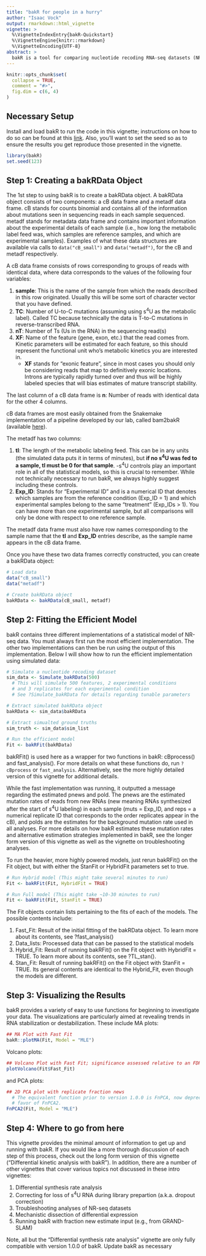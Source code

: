```yaml
---
title: "bakR for people in a hurry"
author: "Isaac Vock"
output: rmarkdown::html_vignette
vignette: >
  %\VignetteIndexEntry{bakR-Quickstart}
  %\VignetteEngine{knitr::rmarkdown}
  %\VignetteEncoding{UTF-8}
abstract: >
  bakR is a tool for comparing nucleotide recoding RNA-seq datasets (NR-seq). NR-seq refers to a class of methods (e.g., TimeLapse-seq, SLAM-seq, TUC-seq, etc.) which combine RNA-seq, metabolic labeling, and unique metabolic label recoding chemistries to assess the kinetics of gene expression. This vignette will provide a quick introduction to using bakR. A longer version of this vignette ("Differential kinetic analysis with bakR") exists to provide a more in-depth discussion of each step of this process.
---
```



```r
knitr::opts_chunk$set(
  collapse = TRUE,
  comment = "#>",
  fig.dim = c(6, 4)
)
```

## Necessary Setup

Install and load bakR to run the code in this vignette; instructions on how to do so can be found at this [link](https://simonlabcode.github.io/bakR/index.html). Also, you'll want to set the seed so as to ensure the results you get reproduce those presented in the vignette. 

```r
library(bakR)
set.seed(123)
```

## Step 1: Creating a bakRData Object

The 1st step to using bakR is to create a bakRData
object. A bakRData object
consists of two components: a cB data frame and a metadf data frame.
cB stands for counts binomial and contains all of the information about
mutations seen in sequencing reads in each sample sequenced. metadf stands
for metadata data frame and contains important information about the
experimental details of each sample (i.e., how long the metabolic label
feed was, which samples are reference samples, and which are experimental
samples). Examples of what these data structures are available via calls to 
`data("cB_small")` and `data("metadf")`, for the cB and metadf respectively.


A cB data frame consists of rows corresponding to groups of reads with identical
data, where data corresponds to the values of the following four variables:

1. **sample**: This is the name of the sample from which the reads described in this
row originated. Usually this will be some sort of character vector that you have
defined.
1. **TC**: Number of U-to-C mutations (assuming using s^4^U as the metabolic label). Called TC because technically the data is T-to-C mutations in reverse-transcribed RNA.
1. **nT**: Number of Ts (Us in the RNA) in the sequencing read(s)
1. **XF**: Name of the feature (gene, exon, etc.) that the read comes from. Kinetic parameters will be estimated for each feature, so this should represent the functional unit who's metabolic kinetics you are interested in. 
    * **XF** stands for "exonic feature", since in most cases you        should only be considering reads that map to definitively       exonic locations. Introns are typically rapidly turned          over and thus will be highly labeled species that will          bias estimates of mature transcript stability.
    
The last column of a cB data frame is **n**: Number of reads with identical data for the other 4 columns.

cB data frames are most easily obtained from the Snakemake implementation of a pipeline
developed by our lab, called bam2bakR (available [here](https://github.com/simonlabcode/bam2bakR)). 

The metadf has two columns:

1. **tl**: The length of the metabolic labeling feed. This can be in any units (the simulated data puts it in terms of minutes), but **if no s^4^U was fed to a sample, tl must be 0 for that sample**. -s^4^U controls play an important role in all of the statistical models, so this is crucial to remember. While not technically necessary to run bakR, we always highly suggest including these controls.
1. **Exp_ID**: Stands for "Experimental ID" and is a numerical ID that denotes which samples are from the reference condition (Exp_ID = 1) and which experimental samples belong to the same "treatment" (Exp_IDs > 1). You can have more than one experimental sample, but all comparisons will only be done with respect to one reference sample.

The metadf data frame must also have row names corresponding to the sample name that the 
**tl** and **Exp_ID** entries describe, as the sample name appears in the cB data frame.

Once you have these two data frames correctly constructed, you can create a bakRData object:

```r
# Load data
data("cB_small")
data("metadf")

# Create bakRData object
bakRData <- bakRData(cB_small, metadf)

```

## Step 2: Fitting the Efficient Model

bakR contains three different implementations of a statistical model of NR-seq data.
You must always first run the most efficient implementation. The other two implementations
can then be run using the output of this implementation. Below I will show how to run 
the efficient implementation using simulated data:

```r
# Simulate a nucleotide recoding dataset
sim_data <- Simulate_bakRData(500)
  # This will simulate 500 features, 2 experimental conditions
  # and 3 replicates for each experimental condition
  # See ?Simulate_bakRData for details regarding tunable parameters

# Extract simulated bakRData object
bakRData <- sim_data$bakRData

# Extract simualted ground truths
sim_truth <- sim_data$sim_list

# Run the efficient model
Fit <- bakRFit(bakRData)

```

bakRFit() is used here as a wrapper for two functions in bakR: cBprocess() and fast_analysis(). For 
more details on what these functions do, run `?cBprocess` or `fast_analysis`. Alternatively,
see the more highly detailed version of this vignette for additional details.

While the fast implementation was running, it outputted a message regarding the estimated pnews and pold. The pnews are the estimated mutation rates of reads from new RNAs (new meaning RNAs synthesized after the start of s^4^U labeling) in each sample (muts = Exp_ID, and reps = a numerical replicate ID that corresponds to the order replicates appear in the cB), and polds are the estimates for the background mutation rate used in all analyses. For more details on how bakR estimates these
mutation rates and alternative estimation strategies implemented in bakR, see the longer form version
of this vignette as well as the vignette on troubleshooting analyses.

To run the heavier, more highly powered models, just rerun bakRFit() on the Fit object, but with either the StanFit or HybridFit parameters set to true.

```r
# Run Hybrid model (This might take several minutes to run)
Fit <- bakRFit(Fit, HybridFit = TRUE)

# Run Full model (This might take ~10-30 minutes to run)
Fit <- bakRFit(Fit, StanFit = TRUE)

```

The Fit objects contain lists pertaining to the fits of each of the models. The possible contents include:

1. Fast_Fit: Result of the initial fitting of the bakRData object. To learn more about its contents, see ?fast_analysis()
1. Data_lists: Processed data that can be passed to the statistical models
1. Hybrid_Fit: Result of running bakRFit() on the Fit object with HybridFit = TRUE. To learn more about its contents, see ?TL_stan().
1. Stan_Fit: Result of running bakRFit() on the Fit object with StanFit = TRUE. Its general contents are identical to the Hybrid_Fit, even though the models are different.

## Step 3: Visualizing the Results

bakR provides a variety of easy to use functions for beginning to investigate your data. The visualizations are particularly aimed at revealing trends in RNA stabilization or destabilization.
These include MA plots:

```r
## MA Plot with Fast Fit
bakR::plotMA(Fit, Model = "MLE")

```

Volcano plots: 

```r
## Volcano Plot with Fast Fit; significance assessed relative to an FDR control of 0.05
plotVolcano(Fit$Fast_Fit)

```

and PCA plots:

```r
## 2D PCA plot with replicate fraction news
  # The equivalent function prior to version 1.0.0 is FnPCA, now deprecated in 
  # favor of FnPCA2.
FnPCA2(Fit, Model = "MLE")

```

## Step 4: Where to go from here

This vignette provides the minimal amount of information to get up and running with bakR. If you would like a more thorough discussion of each step of this process, check out the long form version of this vignette ("Differential kinetic analysis with bakR"). In addition, there are a number of other vignettes that cover various topics not discussed in these intro vignettes:

1. Differential synthesis rate analysis
1. Correcting for loss of s^4^U RNA during library prepartion (a.k.a. dropout correction)
1. Troubleshooting analyses of NR-seq datasets
1. Mechanistic dissection of differential expression
1. Running bakR with fraction new estimate input (e.g., from GRAND-SLAM)

Note, all but the "Differential synthesis rate analysis" vignette are only fully compatible with version 1.0.0 of bakR. Update bakR as necessary